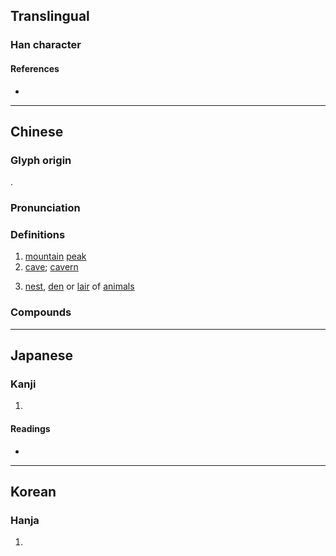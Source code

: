 {{also|峀}}
{{character info}}
==Translingual==

===Han character===
{{Han char|rn=46|rad=山|as=05|sn=8|four=25760|canj=ULW|ids=⿰山由}}

====References====
* {{Han ref|kx=0309.220|dkj=07991|dj=0609.180|hdz=10766.140|uh=5CAB|ud=23723|bh=A9A6|bd=43430}}

----

==Chinese==
{{zh-forms}}

===Glyph origin===
{{Han etym}}
{{Han compound|山|由|ls=psc|c1=s|c2=p|t1=mountain}}.

===Pronunciation===
{{zh-pron
|m=xiù
|m-s=
|dg=
|c=zau6
|c-t=
|g=
|h=pfs=
|j=
|md=sêu
|mn=siū
|mn-t=siu7
|w=
|x=
|mc=y
|oc=y
|cat=n
}}

===Definitions===
{{zh-hanzi}}

# [[mountain]] [[peak]]
# [[cave]]; [[cavern]]
# {{lb|zh|Min Nan}} [[nest]], [[den]] or [[lair]] of [[animals]]

===Compounds===
{{zh-der|狗岫|虎岫|繳岫|蟻岫|蜂岫|嵒岫|岫幌|煙嵐雲岫|筆岫|出岫|危岫|吳岫|山岫|岫壑|岫居|峭岫|峰岫|峻岫|崑岫|嵐岫|嶺岫|巒岫|巖岫|川岫|幽岫|斷岫|望岫息心|林岫|楚岫|楚岫瑤姬|楚岫秦雲|沙岫|煙岫|玉岫|穴岫|穹岫|窮岫|遠岫|重岫|金岫|陽岫|雨岫|雪岫|雲岫|霄岫|霞岫|霽岫|靈岫|香岫|驪岫|鱣岫|黃岫|龍岫}}

----

==Japanese==

===Kanji===
{{ja-kanji|grade=|rs=山05}}

# {{rfdef|ja|sort=山05}}

====Readings====
* {{ja-readings
|goon=じゅ
|kanon=しゅう<しう
|kun=くき-, みさき-, みね-
}}

----

==Korean==

===Hanja===
{{ko-hanja|hangeul=수|rv=su|mr=su}}

# {{rfdef|ko|sort=山05}}